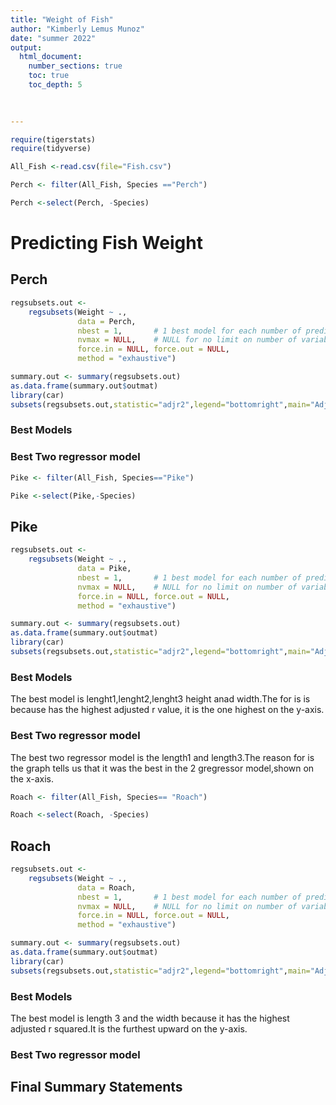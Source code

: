 ```yaml
---
title: "Weight of Fish"
author: "Kimberly Lemus Munoz"
date: "summer 2022"  
output: 
  html_document:
    number_sections: true
    toc: true
    toc_depth: 5

 
    
---
```



```r
require(tigerstats)
require(tidyverse)
```

```r
All_Fish <-read.csv(file="Fish.csv")
```

```r
Perch <- filter(All_Fish, Species =="Perch")
```


```r
Perch <-select(Perch, -Species)
```





# Predicting Fish Weight


## Perch


```r
regsubsets.out <-
    regsubsets(Weight ~ .,
               data = Perch,
               nbest = 1,       # 1 best model for each number of predictors
               nvmax = NULL,    # NULL for no limit on number of variables
               force.in = NULL, force.out = NULL,
               method = "exhaustive")

summary.out <- summary(regsubsets.out)
as.data.frame(summary.out$outmat)
library(car)
subsets(regsubsets.out,statistic="adjr2",legend="bottomright",main="Adjusted R^2")
```





### Best Models




### Best Two regressor model






```r
Pike <- filter(All_Fish, Species=="Pike")
```


```r
Pike <-select(Pike,-Species)
```




## Pike

```r
regsubsets.out <-
    regsubsets(Weight ~ .,
               data = Pike,
               nbest = 1,       # 1 best model for each number of predictors
               nvmax = NULL,    # NULL for no limit on number of variables
               force.in = NULL, force.out = NULL,
               method = "exhaustive")

summary.out <- summary(regsubsets.out)
as.data.frame(summary.out$outmat)
library(car)
subsets(regsubsets.out,statistic="adjr2",legend="bottomright",main="Adjusted R^2")
```





### Best Models

The best model is lenght1,lenght2,lenght3 height anad width.The for is is because has the highest adjusted r value, it is the one highest on the y-axis.




### Best Two regressor model

The best two regressor model is the length1 and length3.The reason for is the graph tells us that it was the best in the 2 gregressor model,shown on the x-axis.

```r
Roach <- filter(All_Fish, Species== "Roach")
```

```r
Roach <-select(Roach, -Species)
```


## Roach

```r
regsubsets.out <-
    regsubsets(Weight ~ .,
               data = Roach,
               nbest = 1,       # 1 best model for each number of predictors
               nvmax = NULL,    # NULL for no limit on number of variables
               force.in = NULL, force.out = NULL,
               method = "exhaustive")

summary.out <- summary(regsubsets.out)
as.data.frame(summary.out$outmat)
library(car)
subsets(regsubsets.out,statistic="adjr2",legend="bottomright",main="Adjusted R^2")
```




### Best Models

The best model is length 3 and the width because it has the highest adjusted r squared.It is the furthest upward on the y-axis.

### Best Two regressor model

## Final Summary Statements